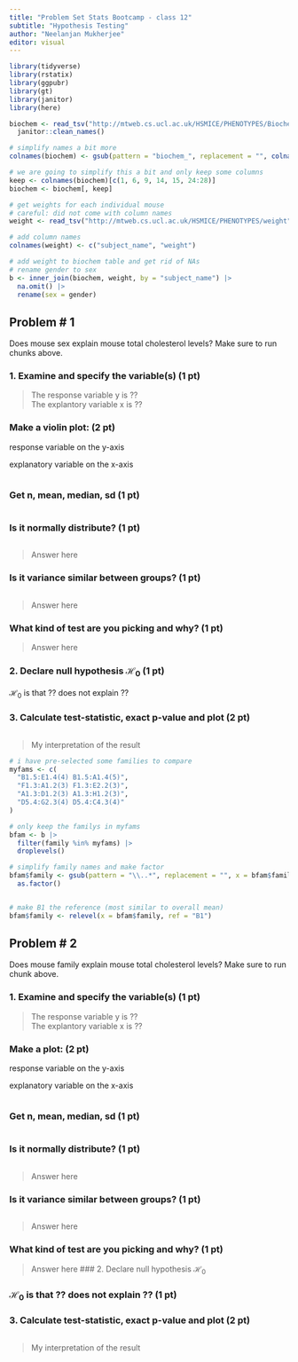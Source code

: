 ```yaml
---
title: "Problem Set Stats Bootcamp - class 12"
subtitle: "Hypothesis Testing"
author: "Neelanjan Mukherjee"
editor: visual
---
```


```r
library(tidyverse)
library(rstatix)
library(ggpubr)
library(gt)
library(janitor)
library(here)
```

```r
biochem <- read_tsv("http://mtweb.cs.ucl.ac.uk/HSMICE/PHENOTYPES/Biochemistry.txt", show_col_types = FALSE) |>
  janitor::clean_names()

# simplify names a bit more
colnames(biochem) <- gsub(pattern = "biochem_", replacement = "", colnames(biochem))

# we are going to simplify this a bit and only keep some columns
keep <- colnames(biochem)[c(1, 6, 9, 14, 15, 24:28)]
biochem <- biochem[, keep]

# get weights for each individual mouse
# careful: did not come with column names
weight <- read_tsv("http://mtweb.cs.ucl.ac.uk/HSMICE/PHENOTYPES/weight", col_names = F, show_col_types = FALSE)

# add column names
colnames(weight) <- c("subject_name", "weight")

# add weight to biochem table and get rid of NAs
# rename gender to sex
b <- inner_join(biochem, weight, by = "subject_name") |>
  na.omit() |>
  rename(sex = gender)
```

## Problem \# 1

Does mouse sex explain mouse total cholesterol levels? Make sure to run chunks above.

### 1. Examine and specify the variable(s) (1 pt)

> The response variable y is $??$\
> The explantory variable x is $??$

### Make a violin plot: (2 pt)

response variable on the y-axis

explanatory variable on the x-axis

```r
```

### Get n, mean, median, sd (1 pt)

```r
```

### Is it normally distribute? (1 pt)

```r
```

> Answer here

### Is it variance similar between groups? (1 pt)

```r
```

> Answer here

### What kind of test are you picking and why? (1 pt)

> Answer here

### 2. Declare null hypothesis $\mathcal{H}_0$ (1 pt)

$\mathcal{H}_0$ is that $??$ does not explain $??$

### 3. Calculate test-statistic, exact p-value and plot (2 pt)

```r
```

> My interpretation of the result

```r
# i have pre-selected some families to compare
myfams <- c(
  "B1.5:E1.4(4) B1.5:A1.4(5)",
  "F1.3:A1.2(3) F1.3:E2.2(3)",
  "A1.3:D1.2(3) A1.3:H1.2(3)",
  "D5.4:G2.3(4) D5.4:C4.3(4)"
)

# only keep the familys in myfams
bfam <- b |>
  filter(family %in% myfams) |>
  droplevels()

# simplify family names and make factor
bfam$family <- gsub(pattern = "\\..*", replacement = "", x = bfam$family) |>
  as.factor()


# make B1 the reference (most similar to overall mean)
bfam$family <- relevel(x = bfam$family, ref = "B1")
```

## Problem \# 2

Does mouse family explain mouse total cholesterol levels? Make sure to run chunk above.

### 1. Examine and specify the variable(s) (1 pt)

> The response variable y is $??$\
> The explantory variable x is $??$

### Make a plot: (2 pt)

response variable on the y-axis

explanatory variable on the x-axis

```r
```

### Get n, mean, median, sd (1 pt)

```r
```

### Is it normally distribute? (1 pt)

```r
```

> Answer here

### Is it variance similar between groups? (1 pt)

```r
```

> Answer here

### What kind of test are you picking and why? (1 pt)

> Answer here \### 2. Declare null hypothesis $\mathcal{H}_0$

### $\mathcal{H}_0$ is that $??$ does not explain $??$ (1 pt)

### 3. Calculate test-statistic, exact p-value and plot (2 pt)

```r
```

> My interpretation of the result
